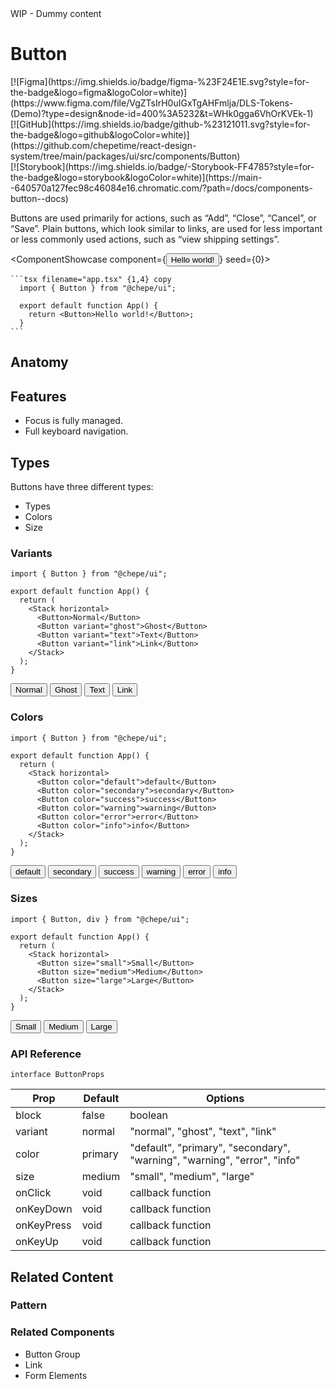 


<Callout emoji="⚠️" type="warning">
  WIP - Dummy content
</Callout>

# Button

<Stack horizontal spacing={4}>
  <div>
    [![Figma](https://img.shields.io/badge/figma-%23F24E1E.svg?style=for-the-badge&logo=figma&logoColor=white)](https://www.figma.com/file/VgZTsIrH0uIGxTgAHFmlja/DLS-Tokens-(Demo)?type=design&node-id=400%3A5232&t=WHk0gga6VhOrKVEk-1)
  </div>
  <div>
    [![GitHub](https://img.shields.io/badge/github-%23121011.svg?style=for-the-badge&logo=github&logoColor=white)](https://github.com/chepetime/react-design-system/tree/main/packages/ui/src/components/Button)
  </div>
  <div>
    [![Storybook](https://img.shields.io/badge/-Storybook-FF4785?style=for-the-badge&logo=storybook&logoColor=white)](https://main--640570a127fec98c46084e16.chromatic.com/?path=/docs/components-button--docs)
  </div>
</Stack>

Buttons are used primarily for actions, such as “Add”, “Close”, “Cancel”, or “Save”. Plain buttons, which look similar to links, are used for less important or less commonly used actions, such as “view shipping settings”.

<ComponentShowcase component={<Button>Hello world!</Button>} seed={0}>
   <div>

    ```tsx filename="app.tsx" {1,4} copy
      import { Button } from "@chepe/ui";

      export default function App() {
        return <Button>Hello world!</Button>;
      }
    ```

  </div>
</ComponentShowcase>

## Anatomy

## Features

- Focus is fully managed.
- Full keyboard navigation.

## Types

Buttons have three different types:

- Types
- Colors
- Size

### Variants

```tsx filename="app.tsx" copy
import { Button } from "@chepe/ui";

export default function App() {
  return (
    <Stack horizontal>
      <Button>Normal</Button>
      <Button variant="ghost">Ghost</Button>
      <Button variant="text">Text</Button>
      <Button variant="link">Link</Button>
    </Stack>
  );
}
```

<ComponentContainer>
  <Stack horizontal>
    <Button>Normal</Button>
    <Button variant="ghost">Ghost</Button>
    <Button variant="text">Text</Button>
    <Button variant="link">Link</Button>
  </Stack>
</ComponentContainer>

### Colors

```tsx filename="app.tsx" copy
import { Button } from "@chepe/ui";

export default function App() {
  return (
    <Stack horizontal>
      <Button color="default">default</Button>
      <Button color="secondary">secondary</Button>
      <Button color="success">success</Button>
      <Button color="warning">warning</Button>
      <Button color="error">error</Button>
      <Button color="info">info</Button>
    </Stack>
  );
}
```

<ComponentContainer>
  <Stack horizontal>
    <Button color="default">default</Button>
    <Button color="secondary">secondary</Button>
    <Button color="success">success</Button>
    <Button color="warning">warning</Button>
    <Button color="error">error</Button>
    <Button color="info">info</Button>
  </Stack>
</ComponentContainer>

### Sizes

```tsx filename="app.tsx" copy
import { Button, div } from "@chepe/ui";

export default function App() {
  return (
    <Stack horizontal>
      <Button size="small">Small</Button>
      <Button size="medium">Medium</Button>
      <Button size="large">Large</Button>
    </Stack>
  );
}
```

<ComponentContainer>
  <Stack horizontal>
    <Button size="small">Small</Button>
    <Button size="medium">Medium</Button>
    <Button size="large">Large</Button>
  </Stack>
</ComponentContainer>

### API Reference

`interface ButtonProps`

| Prop       | Default | Options                                                                  |
| ---------- | ------- | ------------------------------------------------------------------------ |
| block      | false   | boolean                                                                  |
| variant    | normal  | "normal", "ghost", "text", "link"                                        |
| color      | primary | "default", "primary", "secondary", "warning", "warning", "error", "info" |
| size       | medium  | "small", "medium", "large"                                               |
| onClick    | void    | callback function                                                        |
| onKeyDown  | void    | callback function                                                        |
| onKeyPress | void    | callback function                                                        |
| onKeyUp    | void    | callback function                                                        |

<ButtonA11Y />
<ButtonGuidelines />

## Related Content

### Pattern

### Related Components

- Button Group
- Link
- Form Elements
